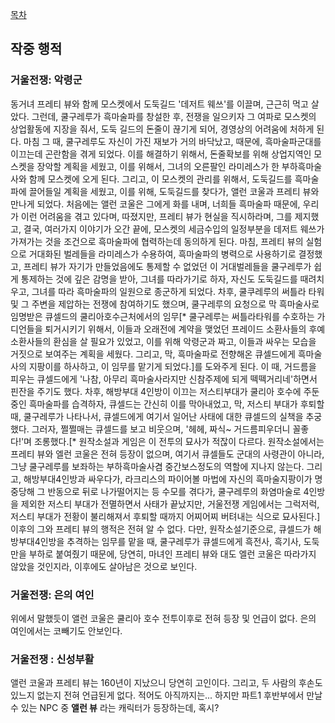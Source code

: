 [[목차]]

== 작중 행적 ==
=== 거울전쟁: 악령군 === 
동거녀 프레티 뷰와 함께 모스켓에서 도둑길드 '데저트 웨쓰'를 이끌며, 근근히 먹고 살았다. 그런데, 쿨구레루가 흑마술파를 창설한 후, 전쟁을 일으키자 그 여파로 모스켓의 상업활동에 지장을 줘서, 도둑 길드의 돈줄이 끊기게 되어, 경영상의 어려움에 처하게 된다. 
마침 그 때, 쿨구레루도 자신이 가진 재보가 거의 바닥났고, 때문에, 흑마술파군대를 이끄는데 곤란함을 겪게 되었다. 이를 해결하기 위해서, 돈줄확보를 위해 상업지역인 모스켓을 장악할 계획을 세웠고, 이를 위해서, 그녀의 오른팔인 라미레스가 한 부하흑마술사와 함께 모스켓에 오게 된다. 그리고, 이 모스켓의 관리를 위해서, 도둑길드를 흑마술파에 끌어들일 계획을 세웠고, 이를 위해, 도둑길드를 찾다가, 앨런 코울과 프레티 뷰와 만나게 되었다. 처음에는 앨런 코울은 그에게 화를 내며, 너희들 흑마술파 때문에, 우리가 이런 어려움을 겪고 있다며, 따졌지만, 프레티 뷰가 현실을 직시하라며, 그를 제지했고, 결국, 여러가지 이야기가 오간 끝에, 모스켓의 세금수입의 일정부분을 데저트 웨쓰가 가져가는 것을 조건으로 흑마술파에 협력하는데 동의하게 된다. 
마침, 프레티 뷰의 실험으로 거대화된 벌레들을 라미레스가 수용하여, 흑마술파의 병력으로 사용하기로 결정했고, 프레티 뷰가 자기가 만들었음에도 통제할 수 없었던 이 거대벌레들을 쿨구레루가 쉽게 통제하는 것에 깊은 감명을 받아, 그녀를 따라가기로 하자, 자신도 도둑길드를 때려치우고, 그녀를 따라 흑마술파의 일원으로 종군하게 되었다.
차후, 쿨쿠레루의 써틀라 타워 및 그 주변을 제압하는 전쟁에 참여하기도 했으며, 쿨구레루의 요청으로 막 흑마술사로 임명받은 큐셀드의 쿨리아호수근처에서의 임무[* 쿨구레루는 써틀라타워를 수호하는 가디언들을 퇴거시키기 위해서, 이들과 오래전에 계약을 맺었던 프레이드 소환사들의 후예소환사들의 환심을 살 필요가 있었고, 이를 위해 악령군과 짜고, 이들과 싸우는 모습을 거짓으로 보여주는 계획을 세웠다. 그리고, 막, 흑마술파로 전향해온 큐셀드에게 흑마술사의 지팡이를 하사하고, 이 임무를 맡기게 되었다.]를 도와주게 된다. 이 때, 거드름을 피우는 큐셀드에게 '나참, 아무리 흑마술사라지만 신참주제에 되게 떽떽거리네'하면서 핀잔을 주기도 했다. 차후, 해방부대 4인방이 이끄는 저스티부대가 쿨리아 호수에 주둔중인 흑마술파를 습격하자, 큐셀드는 간신히 이를 막아내었고, 막, 저스티 부대가 후퇴할 때, 쿨구레루가 나타나서, 큐셀드에게 여기서 일어난 사태에 대한 큐셀드의 실책을 추궁했다. 그러자, 쩔쩔매는 큐셀드를 보고 비웃으며, '헤헤, 짜식~ 거드름피우더니 꼴좋다!'며 조롱했다.[* 원작소설과 게임은 이 전투의 묘사가 적잖이 다르다. 원작소설에서는 프레티 뷰와 엘런 코울은 전혀 등장이 없으며, 여기서 큐셀들도 군대의 사령관이 아니라, 그냥 쿨구레루를 보좌하는 부하흑마술사겸 중간보스정도의 역할에 지나지 않는다. 그리고, 해방부대4인방과 싸우다가, 라크리스의 파이어볼 마법에 자신의 흑마술지팡이가 명중당해 그 반동으로 뒤로 나가떨어지는 등 수모를 겪다가, 쿨구레루의 화염마술로 4인방을 제외한 저스티 부대가 전멸하면서 사태가 끝났지만, 거울전쟁 게임에서는 그럭저럭, 저스티 부대가 전황이 불리해져서 후퇴할 때까지 어찌어찌 버텨내는 식으로 묘사된다.] 이후의 그와 프레티 뷰의 행적은 전혀 알 수 없다. 다만, 원작소설기준으로, 큐셀드가 해방부대4인방을 추격하는 임무를 맡을 때, 쿨구레루가 큐셀드에게 흑전사, 흑기사, 도둑만을 부하로 붙여줬기 때문에, 당연히, 마녀인 프레티 뷰와 대도 엘런 코울은 따라가지 않았을 것인지라, 이후에도 살아남은 것으로 보인다.




=== 거울전쟁: 은의 여인 ===
위에서 말했듯이 앨런 코울은 쿨리아 호수 전투이후로 전혀 등장 및 언급이 없다. 은의 여인에서는 코빼기도 안보인다.


=== 거울전쟁 : 신성부활 ===
앨런 코울과 프레티 뷰는 160년이 지났으니 당연히 고인이다. 그리고, 두 사람의 후손도 있느지 없는지 전혀 언급된게 없다. 적어도 아직까지는...
하지만 파트1 후반부에서 만날 수 있는 NPC 중 '''앨런 뷰''' 라는 캐릭터가 등장하는데, 혹시?

